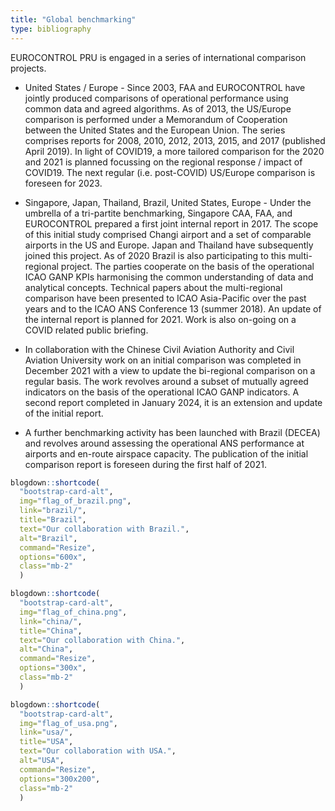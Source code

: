 ```yaml
---
title: "Global benchmarking"
type: bibliography
---
```


EUROCONTROL PRU is engaged in a series of international comparison projects. 

*	United States / Europe - Since 2003, FAA and EUROCONTROL have jointly produced comparisons of operational performance using common data and agreed algorithms. As of 2013, the US/Europe comparison is performed under a Memorandum of Cooperation between the United States and the European Union. The series comprises reports for 2008, 2010, 2012, 2013, 2015, and 2017 (published April 2019). In light of COVID19, a more tailored comparison for the 2020 and 2021 is planned focussing on the regional response / impact of COVID19. The next regular (i.e. post-COVID) US/Europe comparison is foreseen for 2023.

*	Singapore, Japan, Thailand, Brazil, United States, Europe - Under the umbrella of a tri-partite benchmarking, Singapore CAA, FAA, and EUROCONTROL prepared a first joint internal report in 2017. The scope of this initial study comprised Changi airport and a set of comparable airports in the US and Europe. Japan and Thailand have subsequently joined this project. As of 2020 Brazil is also participating to this multi-regional project. The parties cooperate on the basis of the operational ICAO GANP KPIs harmonising the common understanding of data and analytical concepts. Technical papers about the multi-regional comparison have been presented to ICAO Asia-Pacific over the past years and to the ICAO ANS Conference 13 (summer 2018). An update of the internal report is planned for 2021. Work is also on-going on a COVID related public briefing.  

*	In collaboration with the Chinese Civil Aviation Authority and Civil Aviation University work on an initial comparison was completed in December 2021 with a view to update the bi-regional comparison on a regular basis. The work revolves around a subset of mutually agreed indicators on the basis of the operational ICAO GANP indicators. A second report completed in January 2024, it is an extension and update of the initial report.

*	A further benchmarking activity has been launched with Brazil (DECEA) and revolves around assessing the operational ANS performance at airports and en-route airspace capacity. The publication of the initial comparison report is foreseen during the first half of 2021.

::: {class="col-sm-10"}
:::: {class="container"}
::::: {class="row"}
:::::: {class="card-deck"}

```r
blogdown::shortcode(
  "bootstrap-card-alt",
  img="flag_of_brazil.png",
  link="brazil/",
  title="Brazil",
  text="Our collaboration with Brazil.", 
  alt="Brazil", 
  command="Resize", 
  options="600x", 
  class="mb-2"
  )
```

```r
blogdown::shortcode(
  "bootstrap-card-alt",
  img="flag_of_china.png",
  link="china/",
  title="China",
  text="Our collaboration with China.", 
  alt="China", 
  command="Resize", 
  options="300x", 
  class="mb-2"
  )
```

```r
blogdown::shortcode(
  "bootstrap-card-alt",
  img="flag_of_usa.png",
  link="usa/",
  title="USA",
  text="Our collaboration with USA.", 
  alt="USA", 
  command="Resize", 
  options="300x200", 
  class="mb-2"
  )
```

::::::
:::::
::::
:::
